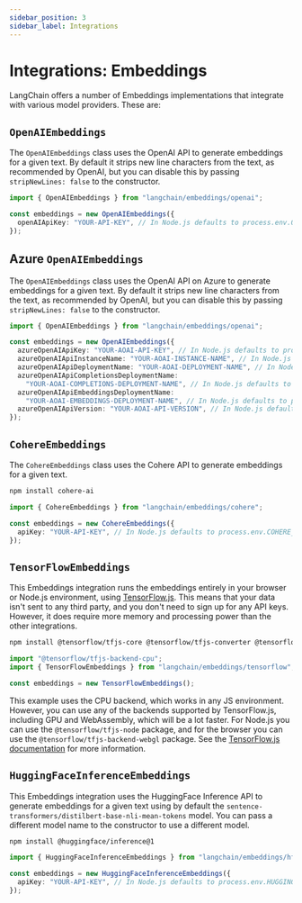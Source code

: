 ```yaml
---
sidebar_position: 3
sidebar_label: Integrations
---
```


# Integrations: Embeddings

LangChain offers a number of Embeddings implementations that integrate with various model providers. These are:

## `OpenAIEmbeddings`

The `OpenAIEmbeddings` class uses the OpenAI API to generate embeddings for a given text. By default it strips new line characters from the text, as recommended by OpenAI, but you can disable this by passing `stripNewLines: false` to the constructor.

```typescript
import { OpenAIEmbeddings } from "langchain/embeddings/openai";

const embeddings = new OpenAIEmbeddings({
  openAIApiKey: "YOUR-API-KEY", // In Node.js defaults to process.env.OPENAI_API_KEY
});
```

## Azure `OpenAIEmbeddings`

The `OpenAIEmbeddings` class uses the OpenAI API on Azure to generate embeddings for a given text. By default it strips new line characters from the text, as recommended by OpenAI, but you can disable this by passing `stripNewLines: false` to the constructor.

```typescript
import { OpenAIEmbeddings } from "langchain/embeddings/openai";

const embeddings = new OpenAIEmbeddings({
  azureOpenAIApiKey: "YOUR-AOAI-API-KEY", // In Node.js defaults to process.env.AZURE_OPENAI_API_KEY
  azureOpenAIApiInstanceName: "YOUR-AOAI-INSTANCE-NAME", // In Node.js defaults to process.env.AZURE_OPENAI_API_INSTANCE_NAME
  azureOpenAIApiDeploymentName: "YOUR-AOAI-DEPLOYMENT-NAME", // In Node.js defaults to process.env.AZURE_OPENAI_API_DEPLOYMENT_NAME
  azureOpenAIApiCompletionsDeploymentName:
    "YOUR-AOAI-COMPLETIONS-DEPLOYMENT-NAME", // In Node.js defaults to process.env.AZURE_OPENAI_API_COMPLETIONS_DEPLOYMENT_NAME
  azureOpenAIApiEmbeddingsDeploymentName:
    "YOUR-AOAI-EMBEDDINGS-DEPLOYMENT-NAME", // In Node.js defaults to process.env.AZURE_OPENAI_API_EMBEDDINGS_DEPLOYMENT_NAME
  azureOpenAIApiVersion: "YOUR-AOAI-API-VERSION", // In Node.js defaults to process.env.AZURE_OPENAI_API_VERSION
});
```

## `CohereEmbeddings`

The `CohereEmbeddings` class uses the Cohere API to generate embeddings for a given text.

```bash npm2yarn
npm install cohere-ai
```

```typescript
import { CohereEmbeddings } from "langchain/embeddings/cohere";

const embeddings = new CohereEmbeddings({
  apiKey: "YOUR-API-KEY", // In Node.js defaults to process.env.COHERE_API_KEY
});
```

## `TensorFlowEmbeddings`

This Embeddings integration runs the embeddings entirely in your browser or Node.js environment, using [TensorFlow.js](https://www.tensorflow.org/js). This means that your data isn't sent to any third party, and you don't need to sign up for any API keys. However, it does require more memory and processing power than the other integrations.

```bash npm2yarn
npm install @tensorflow/tfjs-core @tensorflow/tfjs-converter @tensorflow-models/universal-sentence-encoder @tensorflow/tfjs-backend-cpu
```

```typescript
import "@tensorflow/tfjs-backend-cpu";
import { TensorFlowEmbeddings } from "langchain/embeddings/tensorflow";

const embeddings = new TensorFlowEmbeddings();
```

This example uses the CPU backend, which works in any JS environment. However, you can use any of the backends supported by TensorFlow.js, including GPU and WebAssembly, which will be a lot faster. For Node.js you can use the `@tensorflow/tfjs-node` package, and for the browser you can use the `@tensorflow/tfjs-backend-webgl` package. See the [TensorFlow.js documentation](https://www.tensorflow.org/js/guide/platform_environment) for more information.

## `HuggingFaceInferenceEmbeddings`

This Embeddings integration uses the HuggingFace Inference API to generate embeddings for a given text using by default the `sentence-transformers/distilbert-base-nli-mean-tokens` model. You can pass a different model name to the constructor to use a different model.

```bash npm2yarn
npm install @huggingface/inference@1
```

```typescript
import { HuggingFaceInferenceEmbeddings } from "langchain/embeddings/hf";

const embeddings = new HuggingFaceInferenceEmbeddings({
  apiKey: "YOUR-API-KEY", // In Node.js defaults to process.env.HUGGINGFACEHUB_API_KEY
});
```
